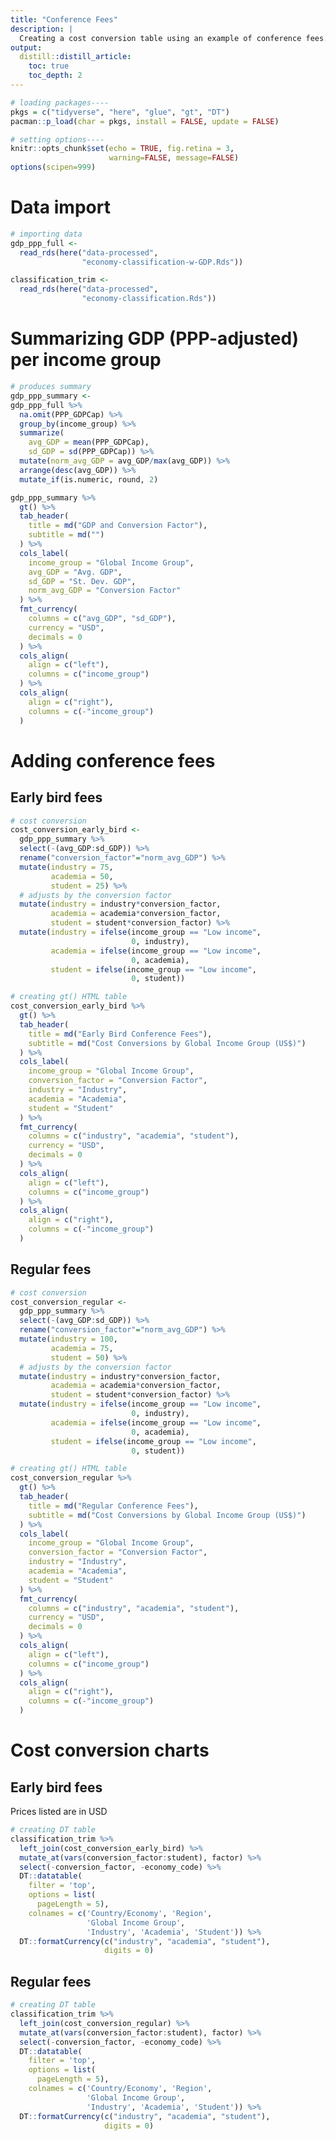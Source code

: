 ```yaml
---
title: "Conference Fees"
description: |
  Creating a cost conversion table using an example of conference fees.
output: 
  distill::distill_article:
    toc: true
    toc_depth: 2
---
```


```r
# loading packages----
pkgs = c("tidyverse", "here", "glue", "gt", "DT")
pacman::p_load(char = pkgs, install = FALSE, update = FALSE)

# setting options----
knitr::opts_chunk$set(echo = TRUE, fig.retina = 3, 
                      warning=FALSE, message=FALSE)
options(scipen=999)
```

# Data import

```r
# importing data
gdp_ppp_full <-
  read_rds(here("data-processed",
                "economy-classification-w-GDP.Rds"))

classification_trim <-
  read_rds(here("data-processed",
                "economy-classification.Rds"))
```

# Summarizing GDP (PPP-adjusted) per income group

```r
# produces summary
gdp_ppp_summary <-
gdp_ppp_full %>%
  na.omit(PPP_GDPCap) %>%
  group_by(income_group) %>%
  summarize(
    avg_GDP = mean(PPP_GDPCap), 
    sd_GDP = sd(PPP_GDPCap)) %>%
  mutate(norm_avg_GDP = avg_GDP/max(avg_GDP)) %>%
  arrange(desc(avg_GDP)) %>%
  mutate_if(is.numeric, round, 2)
```

```r
gdp_ppp_summary %>% 
  gt() %>%
  tab_header(
    title = md("GDP and Conversion Factor"),
    subtitle = md("")
  ) %>%
  cols_label(
    income_group = "Global Income Group",
    avg_GDP = "Avg. GDP",
    sd_GDP = "St. Dev. GDP",
    norm_avg_GDP = "Conversion Factor"
  ) %>%
  fmt_currency(
    columns = c("avg_GDP", "sd_GDP"),
    currency = "USD",
    decimals = 0
  ) %>%
  cols_align(
    align = c("left"),
    columns = c("income_group")
  ) %>%
  cols_align(
    align = c("right"),
    columns = c(-"income_group")
  )
```


# Adding conference fees

## Early bird fees

```r
# cost conversion
cost_conversion_early_bird <-
  gdp_ppp_summary %>%
  select(-(avg_GDP:sd_GDP)) %>%
  rename("conversion_factor"="norm_avg_GDP") %>%
  mutate(industry = 75,
         academia = 50,
         student = 25) %>%
  # adjusts by the conversion factor
  mutate(industry = industry*conversion_factor, 
         academia = academia*conversion_factor,
         student = student*conversion_factor) %>%
  mutate(industry = ifelse(income_group == "Low income",
                           0, industry),
         academia = ifelse(income_group == "Low income",
                           0, academia),
         student = ifelse(income_group == "Low income",
                           0, student))
```

```r
# creating gt() HTML table
cost_conversion_early_bird %>% 
  gt() %>%
  tab_header(
    title = md("Early Bird Conference Fees"),
    subtitle = md("Cost Conversions by Global Income Group (US$)")
  ) %>%
  cols_label(
    income_group = "Global Income Group",
    conversion_factor = "Conversion Factor",
    industry = "Industry",
    academia = "Academia",
    student = "Student"
  ) %>%
  fmt_currency(
    columns = c("industry", "academia", "student"),
    currency = "USD",
    decimals = 0
  ) %>%
  cols_align(
    align = c("left"),
    columns = c("income_group")
  ) %>%
  cols_align(
    align = c("right"),
    columns = c(-"income_group")
  )
```

## Regular fees

```r
# cost conversion
cost_conversion_regular <-
  gdp_ppp_summary %>%
  select(-(avg_GDP:sd_GDP)) %>%
  rename("conversion_factor"="norm_avg_GDP") %>%
  mutate(industry = 100,
         academia = 75,
         student = 50) %>%
  # adjusts by the conversion factor
  mutate(industry = industry*conversion_factor, 
         academia = academia*conversion_factor,
         student = student*conversion_factor) %>%
  mutate(industry = ifelse(income_group == "Low income",
                           0, industry),
         academia = ifelse(income_group == "Low income",
                           0, academia),
         student = ifelse(income_group == "Low income",
                           0, student))
```

```r
# creating gt() HTML table
cost_conversion_regular %>% 
  gt() %>%
  tab_header(
    title = md("Regular Conference Fees"),
    subtitle = md("Cost Conversions by Global Income Group (US$)")
  ) %>%
  cols_label(
    income_group = "Global Income Group",
    conversion_factor = "Conversion Factor",
    industry = "Industry",
    academia = "Academia",
    student = "Student"
  ) %>%
  fmt_currency(
    columns = c("industry", "academia", "student"),
    currency = "USD",
    decimals = 0
  ) %>%
  cols_align(
    align = c("left"),
    columns = c("income_group")
  ) %>%
  cols_align(
    align = c("right"),
    columns = c(-"income_group")
  )
```

# Cost conversion charts

## Early bird fees

Prices listed are in USD

```r
# creating DT table
classification_trim %>%
  left_join(cost_conversion_early_bird) %>%
  mutate_at(vars(conversion_factor:student), factor) %>%
  select(-conversion_factor, -economy_code) %>%
  DT::datatable(
    filter = 'top',
    options = list(
      pageLength = 5),
    colnames = c('Country/Economy', 'Region', 
                 'Global Income Group',
                 'Industry', 'Academia', 'Student')) %>%
  DT::formatCurrency(c("industry", "academia", "student"),
                     digits = 0)
```

## Regular fees

```r
# creating DT table
classification_trim %>%
  left_join(cost_conversion_regular) %>%
  mutate_at(vars(conversion_factor:student), factor) %>%
  select(-conversion_factor, -economy_code) %>%
  DT::datatable(
    filter = 'top',
    options = list(
      pageLength = 5),
    colnames = c('Country/Economy', 'Region', 
                 'Global Income Group',
                 'Industry', 'Academia', 'Student')) %>%
  DT::formatCurrency(c("industry", "academia", "student"),
                     digits = 0)
```
